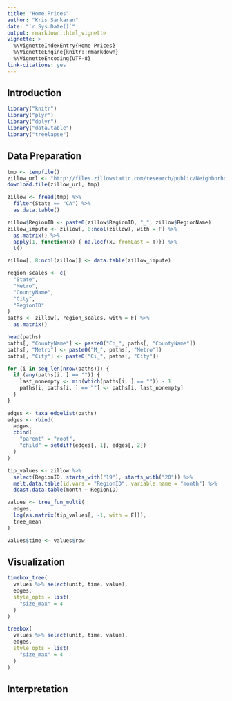 ```yaml
---
title: "Home Prices"
author: "Kris Sankaran"
date: "`r Sys.Date()`"
output: rmarkdown::html_vignette
vignette: >
  %\VignetteIndexEntry{Home Prices}
  %\VignetteEngine{knitr::rmarkdown}
  %\VignetteEncoding{UTF-8}
link-citations: yes
---
```


## Introduction ##


```r
library("knitr")
library("plyr")
library("dplyr")
library("data.table")
library("treelapse")
```

## Data Preparation ##

```r
tmp <- tempfile()
zillow_url <- "http://files.zillowstatic.com/research/public/Neighborhood/Neighborhood_Zhvi_AllHomes.csv"
download.file(zillow_url, tmp)

zillow <- fread(tmp) %>%
  filter(State == "CA") %>%
  as.data.table()

zillow$RegionID <- paste0(zillow$RegionID, "_", zillow$RegionName)
zillow_impute <- zillow[, 8:ncol(zillow), with = F] %>%
  as.matrix() %>%
  apply(1, function(x) { na.locf(x, fromLast = T)}) %>%
  t()

zillow[, 8:ncol(zillow)] <- data.table(zillow_impute)
```

```r
region_scales <- c(
  "State",
  "Metro",
  "CountyName",
  "City",
  "RegionID"
)
paths <- zillow[, region_scales, with = F] %>%
  as.matrix()

head(paths)
paths[, "CountyName"] <- paste0("Cn_", paths[, "CountyName"])
paths[, "Metro"] <- paste0("M_", paths[, "Metro"])
paths[, "City"] <- paste0("Ci_", paths[, "City"])

for (i in seq_len(nrow(paths))) {
  if (any(paths[i, ] == "")) {
    last_nonempty <- min(which(paths[i, ] == "")) - 1
    paths[i, paths[i, ] == ""] <- paths[i, last_nonempty]
  }
}

edges <- taxa_edgelist(paths)
edges <- rbind(
  edges,
  cbind(
    "parent" = "root",
    "child" = setdiff(edges[, 1], edges[, 2])
  )
)
```

```r
tip_values <- zillow %>%
  select(RegionID, starts_with("19"), starts_with("20")) %>%
  melt.data.table(id.vars = "RegionID", variable.name = "month") %>%
  dcast.data.table(month ~ RegionID)

values <- tree_fun_multi(
  edges,
  log(as.matrix(tip_values[, -1, with = F])),
  tree_mean
)

values$time <- values$row
```

## Visualization ##

```r
timebox_tree(
  values %>% select(unit, time, value),
  edges,
  style_opts = list(
    "size_max" = 4
  )
)
```

```r
treebox(
  values %>% select(unit, time, value),
  edges,
  style_opts = list(
    "size_max" = 4
  )
)
```

## Interpretation ##
